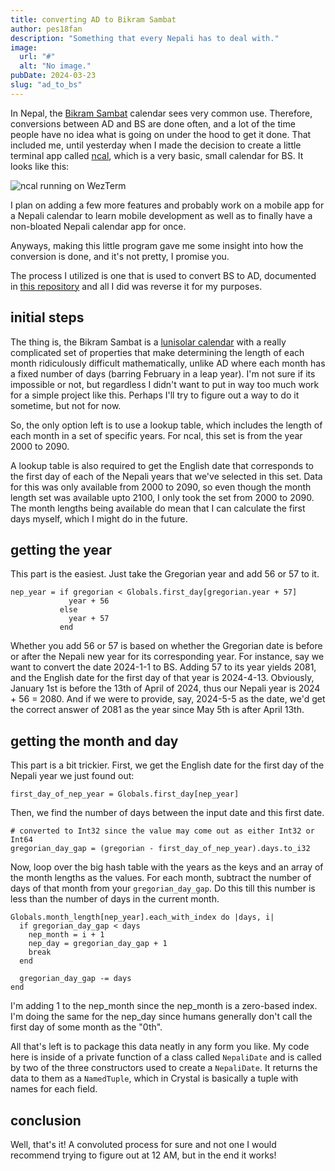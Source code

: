 ```yaml
---
title: converting AD to Bikram Sambat 
author: pes18fan
description: "Something that every Nepali has to deal with."
image:
  url: "#"
  alt: "No image."
pubDate: 2024-03-23
slug: "ad_to_bs"
---
```


In Nepal, the [Bikram Sambat](https://en.wikipedia.org/wiki/Vikram_Sambat) calendar
sees very common use. Therefore, conversions between AD and BS are done often,
and a lot of the time people have no idea what is going on under the hood to get
it done. That included me, until yesterday when I made the decision to create a
little terminal app called [ncal](https://github.com/pes18fan/ncal), which is a
very basic, small calendar for BS. It looks like this:

<img src="/assets/ncal.png" alt="ncal running on WezTerm" />

I plan on adding a few more features and probably
work on a mobile app for a Nepali calendar to learn mobile development as well as
to finally have a non-bloated Nepali calendar app for once.

Anyways, making this little program gave me some insight into how the conversion is done,
and it's not pretty, I promise you.

The process I utilized is one that is used to convert BS to AD, documented in [this repository](https://github.com/bahadurbaniya/Date-Converter-Bikram-Sambat-to-English-Date)
and all I did was reverse it for my purposes.

## initial steps

The thing is, the Bikram Sambat is a [lunisolar calendar](https://en.wikipedia.org/wiki/Lunisolar_calendar) with a really complicated
set of properties that make determining the length of each month ridiculously difficult
mathematically, unlike AD where each month has a fixed number of days (barring 
February in a leap year). I'm not sure if its impossible or not, but regardless
I didn't want to put in way too much work for a simple project like this. Perhaps I'll
try to figure out a way to do it sometime, but not for now.

So, the only option left is to use a lookup table, which includes the length of
each month in a set of specific years. For ncal, this set is from the year 2000 to 2090.

A lookup table is also required to get the English date that corresponds to the 
first day of each of the Nepali years that we've selected in this set. Data for 
this was only available from 2000 to 2090, so even though the month length set 
was available upto 2100, I only took the set from 2000 to 2090. The month 
lengths being available do mean that I can calculate the first days myself, which
I might do in the future.

## getting the year

This part is the easiest. Just take the Gregorian year and add 56 or 57 to it.

```crystal
nep_year = if gregorian < Globals.first_day[gregorian.year + 57]
             year + 56
           else
             year + 57
           end
```

Whether you add 56 or 57 is based on whether the Gregorian date is before or after
the Nepali new year for its corresponding year. For instance, say we want to convert
the date 2024-1-1 to BS. Adding 57 to its year yields 2081, and the English date for
the first day of that year is 2024-4-13. Obviously, January 1st is before
the 13th of April of 2024, thus our Nepali year is 2024 + 56 = 2080. And if we were
to provide, say, 2024-5-5 as the date, we'd get the correct answer of 2081 as
the year since May 5th is after April 13th.

## getting the month and day

This part is a bit trickier. First, we get the English date for the first day of
the Nepali year we just found out:

```crystal
first_day_of_nep_year = Globals.first_day[nep_year]
```

Then, we find the number of days between the input date and this first date.

```crystal
# converted to Int32 since the value may come out as either Int32 or Int64
gregorian_day_gap = (gregorian - first_day_of_nep_year).days.to_i32
```

Now, loop over the big hash table with the years as the keys and an array of the month
lengths as the values. For each month, subtract the number of days of that month
from your `gregorian_day_gap`. Do this till this number is less than the number
of days in the current month.

```crystal
Globals.month_length[nep_year].each_with_index do |days, i|
  if gregorian_day_gap < days
    nep_month = i + 1
    nep_day = gregorian_day_gap + 1
    break
  end

  gregorian_day_gap -= days
end
```

I'm adding 1 to the nep_month since the nep_month is a zero-based index. I'm doing
the same for the nep_day since humans generally don't call the first day of some month as the "0th".

All that's left is to package this data neatly in any form you like. My code here
is inside of a private function of a class called `NepaliDate` and is called by two
of the three constructors used to create a `NepaliDate`. It returns the data to them as
a `NamedTuple`, which in Crystal is basically a tuple with names for each field.

## conclusion

Well, that's it! A convoluted process for sure and not one I would recommend trying
to figure out at 12 AM, but in the end it works!
